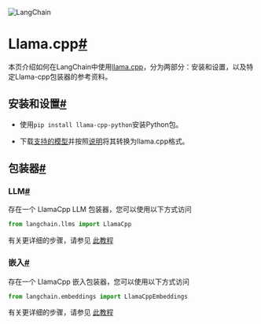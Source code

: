 

<Head>
  <script>
    {
      `(function() {
         var _hmt = _hmt || [];
(function() {
  var hm = document.createElement("script");
  hm.src = "https://hm.baidu.com/hm.js?e60fb290e204e04c5cb6f79b0ac1e697";
  var s = document.getElementsByTagName("script")[0]; 
  s.parentNode.insertBefore(hm, s);
})();
       })();`
    }
  </script>
</Head>

![LangChain](https://pica.zhimg.com/50/v2-56e8bbb52aa271012541c1fe1ceb11a2_r.gif)





Llama.cpp[#](#llama-cpp "Permalink to this headline")
=====================================================

本页介绍如何在LangChain中使用[llama.cpp](https://github.com/ggerganov/llama.cpp)，分为两部分：安装和设置，以及特定Llama-cpp包装器的参考资料。

安装和设置[#](#installation-and-setup "Permalink to this headline")
--------------------------------------------------------------

* 使用`pip install llama-cpp-python`安装Python包。

* 下载[支持的模型](https://github.com/ggerganov/llama.cpp#description)并按照[说明](https://github.com/ggerganov/llama.cpp)将其转换为llama.cpp格式。

包装器[#](#wrappers "本标题的永久链接")
----------------------------

### LLM[#](#llm "本标题的永久链接")

存在一个 LlamaCpp LLM 包装器，您可以使用以下方式访问

```  python
from langchain.llms import LlamaCpp

```

有关更详细的步骤，请参见 [此教程](../modules/models/llms/integrations/llamacpp)

### 嵌入[#](#embeddings "本标题的永久链接")

存在一个 LlamaCpp 嵌入包装器，您可以使用以下方式访问

```  python
from langchain.embeddings import LlamaCppEmbeddings

```

有关更详细的步骤，请参见 [此教程](../modules/models/text_embedding/examples/llamacpp)

